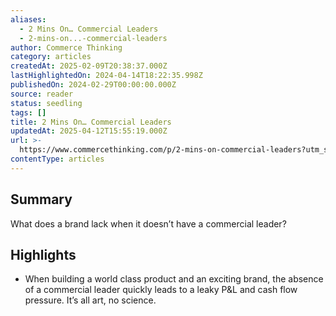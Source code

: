 ```yaml
---
aliases:
  - 2 Mins On… Commercial Leaders
  - 2-mins-on...-commercial-leaders
author: Commerce Thinking
category: articles
createdAt: 2025-02-09T20:38:37.000Z
lastHighlightedOn: 2024-04-14T18:22:35.998Z
publishedOn: 2024-02-29T00:00:00.000Z
source: reader
status: seedling
tags: []
title: 2 Mins On… Commercial Leaders
updatedAt: 2025-04-12T15:55:19.000Z
url: >-
  https://www.commercethinking.com/p/2-mins-on-commercial-leaders?utm_source=post-email-title&publication_id=1474159&post_id=142092623&utm_campaign=email-post-title&isFreemail=true&r=31t9d7&triedRedirect=true&utm_medium=email
contentType: articles
---
```

## Summary

What does a brand lack when it doesn’t have a commercial leader?

## Highlights

- When building a world class product and an exciting brand, the absence of a commercial leader quickly leads to a leaky P&L and cash flow pressure. It’s all art, no science.
